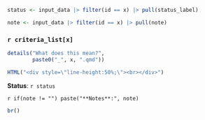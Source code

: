 ```r
status <- input_data |> filter(id == x) |> pull(status_label)

note <- input_data |> filter(id == x) |> pull(note)
```

### `r criteria_list[x]`

```r
details("What does this mean?",
        paste0("_", x, ".qmd"))
```

```r
HTML("<div style=\"line-height:50%;\"><br></div>")
```

**Status**: `r status`

`r if(note != "") paste("**Notes**:", note)`

```r
br()
```